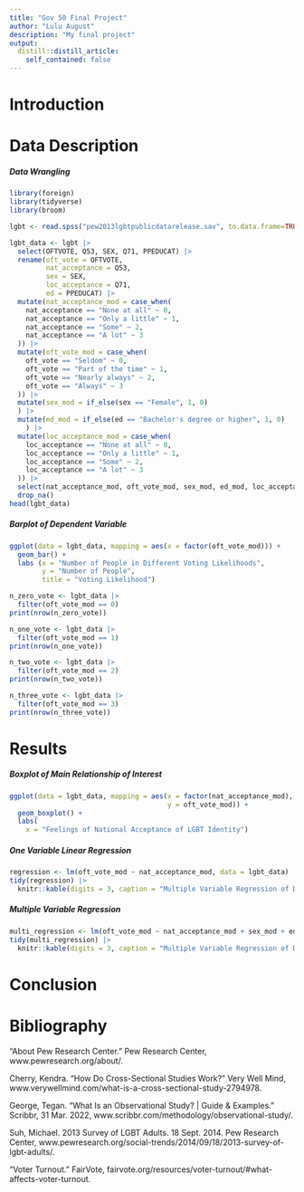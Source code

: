 ```yaml
---
title: "Gov 50 Final Project"
author: "Lulu August"
description: "My final project"
output:
  distill::distill_article:
    self_contained: false
---
```




# Introduction


# Data Description

##### Data Wrangling

```r
library(foreign)
library(tidyverse)
library(broom)
```

```r
lgbt <- read.spss("pew2013lgbtpublicdatarelease.sav", to.data.frame=TRUE)
```


```r
lgbt_data <- lgbt |>
  select(OFTVOTE, Q53, SEX, Q71, PPEDUCAT) |>
  rename(oft_vote = OFTVOTE,
         nat_acceptance = Q53,
         sex = SEX,
         loc_acceptance = Q71,
         ed = PPEDUCAT) |>
  mutate(nat_acceptance_mod = case_when(
    nat_acceptance == "None at all" ~ 0,
    nat_acceptance == "Only a little" ~ 1,
    nat_acceptance == "Some" ~ 2,
    nat_acceptance == "A lot" ~ 3
  )) |>
  mutate(oft_vote_mod = case_when(
    oft_vote == "Seldom" ~ 0,
    oft_vote == "Part of the time" ~ 1,
    oft_vote == "Nearly always" ~ 2,
    oft_vote == "Always" ~ 3
  )) |>
  mutate(sex_mod = if_else(sex == "Female", 1, 0)
  ) |>
  mutate(ed_mod = if_else(ed == "Bachelor's degree or higher", 1, 0)
    ) |>
  mutate(loc_acceptance_mod = case_when(
    loc_acceptance == "None at all" ~ 0,
    loc_acceptance == "Only a little" ~ 1,
    loc_acceptance == "Some" ~ 2,
    loc_acceptance == "A lot" ~ 3
  )) |>
  select(nat_acceptance_mod, oft_vote_mod, sex_mod, ed_mod, loc_acceptance_mod) |>
  drop_na()
head(lgbt_data)
```


##### Barplot of Dependent Variable
```r
ggplot(data = lgbt_data, mapping = aes(x = factor(oft_vote_mod))) +
  geom_bar() +
  labs (x = "Number of People in Different Voting Likelihoods",
        y = "Number of People",
        title = "Voting Likelihood")
```
```r
n_zero_vote <- lgbt_data |>
  filter(oft_vote_mod == 0)
print(nrow(n_zero_vote))

n_one_vote <- lgbt_data |>
  filter(oft_vote_mod == 1)
print(nrow(n_one_vote))

n_two_vote <- lgbt_data |>
  filter(oft_vote_mod == 2)
print(nrow(n_two_vote))

n_three_vote <- lgbt_data |>
  filter(oft_vote_mod == 3)
print(nrow(n_three_vote))
```

# Results

##### Boxplot of Main Relationship of Interest
```r
ggplot(data = lgbt_data, mapping = aes(x = factor(nat_acceptance_mod),
                                       y = oft_vote_mod)) +
  geom_boxplot() +
  labs(
    x = "Feelings of National Acceptance of LGBT Identity")
```

##### One Variable Linear Regression
```r
regression <- lm(oft_vote_mod ~ nat_acceptance_mod, data = lgbt_data)
tidy(regression) |>
  knitr::kable(digits = 3, caption = "Multiple Variable Regression of Different Factors and Voting Likelihood")
```

##### Multiple Variable Regression
```r
multi_regression <- lm(oft_vote_mod ~ nat_acceptance_mod + sex_mod + ed_mod + loc_acceptance_mod, data = lgbt_data)
tidy(multi_regression) |>
  knitr::kable(digits = 3, caption = "Multiple Variable Regression of Different Factors and Voting Likelihood")
```


# Conclusion

# Bibliography
"About Pew Research Center." Pew Research Center, www.pewresearch.org/about/.

Cherry, Kendra. "How Do Cross-Sectional Studies Work?" Very Well Mind, www.verywellmind.com/what-is-a-cross-sectional-study-2794978.

George, Tegan. "What Is an Observational Study? | Guide & Examples." Scribbr, 31 Mar. 2022, www.scribbr.com/methodology/observational-study/.

Suh, Michael. 2013 Survey of LGBT Adults. 18 Sept. 2014. Pew Research Center, www.pewresearch.org/social-trends/2014/09/18/2013-survey-of-lgbt-adults/.

"Voter Turnout." FairVote, fairvote.org/resources/voter-turnout/#what-affects-voter-turnout.
